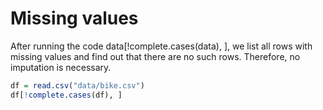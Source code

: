 # Missing values
After running the code data[!complete.cases(data), ], we list all rows with missing values and find out that there are no such rows. Therefore, no imputation is necessary.

```r
df = read.csv("data/bike.csv")
df[!complete.cases(df), ]
```

